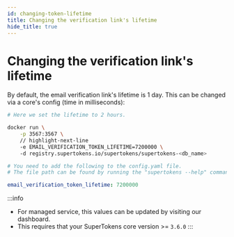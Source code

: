 ```yaml
---
id: changing-token-lifetime
title: Changing the verification link's lifetime
hide_title: true
---
```


<!-- COPY DOCS -->
<!-- ./thirdpartyemailpassword/common-customizations/email-verification/changing-token-lifetime.mdx -->


# Changing the verification link's lifetime

By default, the email verification link's lifetime is 1 day. This can be changed via a core's config (time in milliseconds):

<SelfHostedTabs>
<TabItem value="with-docker">

```bash
# Here we set the lifetime to 2 hours.

docker run \
    -p 3567:3567 \
    // highlight-next-line
    -e EMAIL_VERIFICATION_TOKEN_LIFETIME=7200000 \ 
    -d registry.supertokens.io/supertokens/supertokens-<db_name>
```
</TabItem>

<TabItem value="without-docker">

```yaml
# You need to add the following to the config.yaml file.
# The file path can be found by running the "supertokens --help" command

email_verification_token_lifetime: 7200000
```

</TabItem>
</SelfHostedTabs>

:::info
- For managed service, this values can be updated by visiting our dashboard.
- This requires that your SuperTokens core version >= `3.6.0`
:::